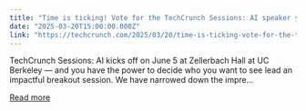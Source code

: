 ```yaml
---
title: "Time is ticking! Vote for the TechCrunch Sessions: AI speaker you want to see"
date: "2025-03-20T15:00:00.000Z"
link: "https://techcrunch.com/2025/03/20/time-is-ticking-vote-for-the-techcrunch-sessions-ai-speaker-you-want-to-see/"
---
```


TechCrunch Sessions: AI kicks off on June 5 at Zellerbach Hall at UC Berkeley — and you have the power to decide who you want to see lead an impactful breakout session. We have narrowed down the impre...

[Read more](https://techcrunch.com/2025/03/20/time-is-ticking-vote-for-the-techcrunch-sessions-ai-speaker-you-want-to-see/)
